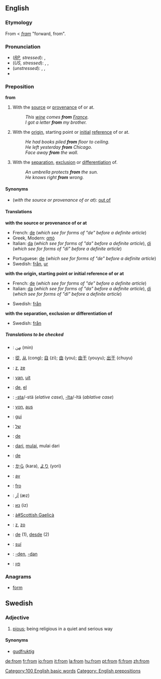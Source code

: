 ==English==

{{rank|which|have|or|27|from|this|but|all}}

===Etymology===
From {{ME.}} < {{OE.}} ''[[fram]]'' "forward, from".

===Pronunciation===
*(''[[RP]], stressed''): {{IPA|/frɒm/}}, {{SAMPA|/frQm/}}
*(''US, stressed''): {{AHD|främ}}, {{IPA|/frɑm/}}, {{SAMPA|/frAm/}}
*(''unstressed''): {{AHD|frəm}}, {{IPA|/frəm/}}, {{SAMPA|/fr@m/}}
*{{audio|en-us-from.ogg|Audio (US)}}

===Preposition===
'''from'''

#With the [[source]] or [[provenance]] of or at.
#:''This [[wine]] comes '''from''' [[France]].''
#:''I got a letter '''from''' my brother.''
#With the [[origin]], starting point or [[initial]] [[reference]] of or at.
#:''He had books piled '''from''' floor to ceiling.''
#:''He left yesterday '''from''' Chicago.''
#:''Face away '''from''' the wall.''
#With the [[separation]], [[exclusion]] or [[differentiation]] of.
#:''An umbrella protects '''from''' the sun.''
#:''He knows right '''from''' wrong.''

====Synonyms====
*(''with the source or provenance of or at''): [[out of]]

====Translations====

'''with the source or provenance of or at'''
{{top}}
*French: [[de#French|de]] (''which see for forms of "de" before a definite article'')
*Greek, Modern: [[από]]
*Italian: [[da#Italian|da]] (''which see for forms of "da" before a definite article''), [[di#Italian|di]] (''which see for forms of "di" before a definite article'')
{{mid}}
*Portuguese: [[de#Portuguese|de]] (''which see for forms of "de" before a definite article'')
*Swedish: [[från]], [[ur]]
{{bottom}}

'''with the origin, starting point or initial reference of or at'''
{{top}}
*French: [[de#French|de]] (''which see for forms of "de" before a definite article'')
*Italian: [[da#Italian|da]] (''which see for forms of "da" before a definite article''), [[di#Italian|di]] (''which see for forms of "di" before a definite article'')
{{mid}}
*Swedish: [[från]]
{{bottom}}

'''with the separation, exclusion or differentiation of'''
{{top}}
{{mid}}
*Swedish: [[från]]
{{bottom}}

=====Translations to be checked=====
<!--Remove this section once all of the translations below have been moved into the tables above.-->
{{checktrans}}

*{{ttbc|Arabic}}: [[من|مِن]] (min)
*{{ttbc|Chinese}}: [[從]], [[从]] (cong); [[自]] (zi); [[由]] (you); [[由于]] (youyu); [[出于]] (chuyu) <!--the traditional of 于 is 於?-->
*{{ttbc|Czech}}: [[z]], [[ze]]
*{{ttbc|Dutch}}: [[van]], [[uit]]
*{{ttbc|Esperanto}}: [[de]], [[el]]
*{{ttbc|Finnish}}: [[-sta#Finnish|-sta]]/-stä (''elative case''), [[-lta#Finnish|-lta]]/-ltä (''ablative case'')
*{{ttbc|German}}: [[von]], [[aus]]
*{{ttbc|Guaraní}}: [[gui]]
*{{ttbc|Hebrew}}: [[של]] 
*{{ttbc|Ido}}: [[de#Ido|de]]
*{{ttbc|Indonesian}}: [[dari]], [[mulai]], mulai dari
*{{ttbc|Interlingua}}: [[de#Interlingua|de]]
*{{ttbc|Japanese}}: [[から]] (kara), [[より]] (yori)
*{{ttbc|Norwegian}}: [[av]]
*{{ttbc|Novial}}: [[fro]]
*{{ttbc|Persian}}: [[اَز]] (æz)
*{{ttbc|Russian}}: [[из]] (iz)
*{{ttbc|Scottish Gaelic}}: [[à#Scottish Gaelicà]]
*{{ttbc|Slovak}}: [[z#Slovak|z]], [[zo#Slovak|zo]]
*{{ttbc|Spanish}}: [[de#Spanish|de]] (1), [[desde]] (2)

*{{ttbc|Tupinambá}}: [[suí]]
*{{ttbc|Turkish}}: [[-den]], [[-dan]]
*{{ttbc|Yiddish}}: [[פון]]

===Anagrams===
*[[form]]

==Swedish==

===Adjective===
{{sv-adj-reg|3=fromm}}
#[[pious]]; being religious in a quiet and serious way

====Synonyms====
*[[gudfruktig]]

[[Category:100 English basic words]]
[[Category: English prepositions]]

[[de:from]]
[[fr:from]]
[[io:from]]
[[it:from]]
[[la:from]]
[[hu:from]]
[[pt:from]]
[[fi:from]]
[[zh:from]]